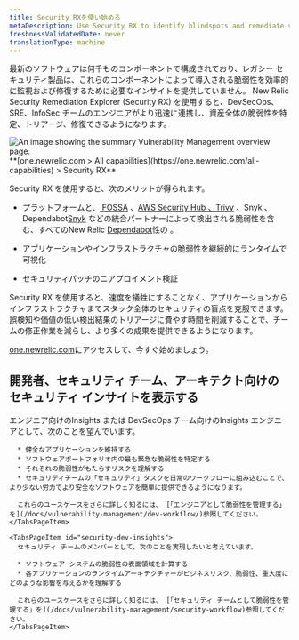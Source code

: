 ```yaml
---
title: Security RXを使い始める
metaDescription: Use Security RX to identify blindspots and remediate vulnerabilities.
freshnessValidatedDate: never
translationType: machine
---
```


最新のソフトウェアは何千ものコンポーネントで構成されており、レガシー セキュリティ製品は、これらのコンポーネントによって導入される脆弱性を効率的に監視および修復するために必要なインサイトを提供していません。 New Relic Security Remediation Explorer (Security RX) を使用すると、DevSecOps、SRE、InfoSec チームのエンジニアがより迅速に連携し、資産全体の脆弱性を特定、トリアージ、修復できるようになります。

<img title="Vulnerability Management overview" alt="An image showing the summary Vulnerability Management overview page." src="/images/security_screenshot-full_security-overview.webp" />

<figcaption>
  <DNT>
    **[one.newrelic.com &gt; All capabilities](https://one.newrelic.com/all-capabilities) &gt; Security RX**
  </DNT>
</figcaption>

Security RX を使用すると、次のメリットが得られます。

* プラットフォームと、[ FOSSA](docs/vulnerability-management/integrations/fossa/) 、[AWS Security Hub](docs/vulnerability-management/integrations/aws/)[ 、Trivy](/docs/vulnerability-management/integrations/trivy) 、Snyk 、 Dependabot[Snyk](docs/vulnerability-management/integrations/snyk/) などの統合パートナーによって検出される脆弱性を含む、すべてのNew Relic [Dependabot](install/vm/)性の 。

* アプリケーションやインフラストラクチャの脆弱性を継続的にランタイムで可視化

* セキュリティパッチのニアプロイメント検証

Security RX を使用すると、速度を犠牲にすることなく、アプリケーションからインフラストラクチャまでスタック全体のセキュリティの盲点を克服できます。 誤検知や価値の低い検出結果のトリアージに費やす時間を削減することで、チームの修正作業を減らし、より多くの成果を提供できるようになります。

[one.newrelic.com](https://one.newrelic.com/vulnerability-management)にアクセスして、今すぐ始めましょう。

## 開発者、セキュリティ チーム、アーキテクト向けのセキュリティ インサイトを表示する

<Tabs>
  <TabsBar>
    <TabsBarItem id="developer-insights">エンジニア向けのInsights</TabsBarItem> <TabsBarItem id="security-dev-insights">または DevSecOps チーム向けのInsights</TabsBarItem>
  </TabsBar>

  <TabsPages>
    <TabsPageItem id="developer-insights">
      エンジニアとして、次のことを望んでいます。

      * 健全なアプリケーションを維持する
      * ソフトウェアポートフォリオ内の最も緊急な脆弱性を特定する
      * それぞれの脆弱性がもたらすリスクを理解する
      * セキュリティチームの「セキュリティ」タスクを日常のワークフローに組み込むことで、より少ない労力でより安全なソフトウェアを簡単に提供できるようになります。

      これらのユースケースをさらに詳しく知るには、 [「エンジニアとして脆弱性を管理する」を](/docs/vulnerability-management/dev-workflow/)参照してください。
    </TabsPageItem>

    <TabsPageItem id="security-dev-insights">
      セキュリティ チームのメンバーとして、次のことを実現したいと考えています。

      * ソフトウェア システムの脆弱性の表面領域を計算する
      * 各アプリケーションのランタイムアーキテクチャーがビジネスリスク、脆弱性、重大度にどのような影響を与えるかを理解する

      これらのユースケースをさらに詳しく知るには、 [「セキュリティ チームとして脆弱性を管理する」を](/docs/vulnerability-management/security-workflow)参照してください。
    </TabsPageItem>
  </TabsPages>
</Tabs>